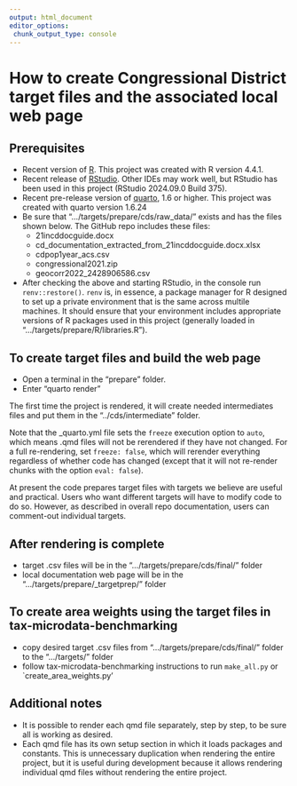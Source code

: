```yaml
---
output: html_document
editor_options: 
 chunk_output_type: console
---
```


# How to create Congressional District target files and the associated local web page

## Prerequisites

-   Recent version of [R](https://www.r-project.org/). This project was created with R version 4.4.1.
-   Recent release of [RStudio](https://posit.co/products/open-source/rstudio/). Other IDEs may work well, but RStudio has been used in this project (RStudio 2024.09.0 Build 375).
-   Recent pre-release version of [quarto](https://quarto.org/docs/download/prerelease.html), 1.6 or higher. This project was created with quarto version 1.6.24
-   Be sure that ".../targets/prepare/cds/raw_data/" exists and has the files shown below. The GitHub repo includes these files:
    -   21incddocguide.docx
    -   cd_documentation_extracted_from_21incddocguide.docx.xlsx
    -   cdpop1year_acs.csv
    -   congressional2021.zip
    -   geocorr2022_2428906586.csv
-   After checking the above and starting RStudio, in the console run `renv::restore()`. `renv` is, in essence, a package manager for R designed to set up a private environment that is the same across multile machines. It should ensure that your environment includes appropriate versions of R packages used in this project (generally loaded in ".../targets/prepare/R/libraries.R").

## To create target files and build the web page

-   Open a terminal in the "prepare" folder.
-   Enter "quarto render"

The first time the project is rendered, it will create needed intermediates files and put them in the "../cds/intermediate" folder.

Note that the \_quarto.yml file sets the `freeze` execution option to `auto`, which means .qmd files will not be rerendered if they have not changed. For a full re-rendering, set `freeze: false`, which will rerender everything regardless of whether code has changed (except that it will not re-render chunks with the option `eval: false`).

At present the code prepares target files with targets we believe are useful and practical. Users who want different targets will have to modify code to do so. However, as described in overall repo documentation, users can comment-out individual targets.

## After rendering is complete

-   target .csv files will be in the ".../targets/prepare/cds/final/" folder
-   local documentation web page will be in the ".../targets/prepare/\_targetprep/" folder

## To create area weights using the target files in tax-microdata-benchmarking

-   copy desired target .csv files from ".../targets/prepare/cds/final/" folder to the ".../targets/" folder
-   follow tax-microdata-benchmarking instructions to run `make_all.py` or \`create_area_weights.py'

## Additional notes

-   It is possible to render each qmd file separately, step by step, to be sure all is working as desired.
-   Each qmd file has its own setup section in which it loads packages and constants. This is unnecessary duplication when rendering the entire project, but it is useful during development because it allows rendering individual qmd files without rendering the entire project.
